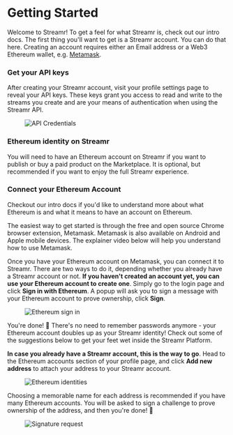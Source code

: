

# Getting Started
Welcome to Streamr! To get a feel for what Streamr is, check out our <Link to={docsLinks.introduction}>intro docs</Link>.
The first thing you'll want to get is a Streamr account. You can do that <Link to={routes.auth.login()}>here</Link>. Creating an account requires either an Email address or a Web3 Ethereum wallet, e.g. <a href="https://metamask.io" target="blank">Metamask</a>.

### Get your API keys
After creating your Streamr account, visit your profile settings page to reveal your API keys. These keys grant you access to read and write to the streams you create and are your means of authentication when using the Streamr API.

<figure>
    <picture>
      <img
        src={ApiCredentials}
        srcSet={`${ApiCredentials2x} 2x`}
        alt="API Credentials"
      />
    </picture>
</figure>

### Ethereum identity on Streamr
You will need to have an Ethereum account on Streamr if you want to publish or buy a paid product on the Marketplace. It is optional, but recommended if you want to enjoy the full Streamr experience.

### Connect your Ethereum Account
Checkout our intro docs if you'd like to understand more about what Ethereum is and what it means to have an account on Ethereum.

The easiest way to get started is through the free and open source Chrome browser extension, Metamask. Metamask is also available on Android and Apple mobile devices. The explainer video below will help you understand how to use Metamask.

<div className={docsStyles.playerWrapper}>
    <ReactPlayer
        controls
        className={docsStyles.reactPlayer}
        url="https://www.youtube.com/watch?v=ZIGUC9JAAw8"
        width="100%"
        height="100%"
    />
</div>

Once you have your Ethereum account on Metamask, you can connect it to Streamr. There are two ways to do it, depending whether you already have a Streamr account or not. **If you haven't created an account yet, you can use your Ethereum account to create one**. Simply go to the <Link to={routes.auth.login()}>login page</Link> and click **Sign in with Ethereum**. A popup will ask you to sign a message with your Ethereum account to prove ownership, click **Sign**.

<figure>
    <picture>
      <img
        src={SignInWithEth}
        srcSet={`${SignInWithEth2x} 2x`}
        alt="Ethereum sign in"
      />
    </picture>
</figure>

You're done! 🎉 There's no need to remember passwords anymore - your Ethereum account doubles up as your Streamr identity! Check out some of the suggestions below to get your feet wet inside the Streamr Platform.

**In case you already have a Streamr account, this is the way to go**. Head to the Ethereum accounts section of your profile page, and click **Add new address** to attach your address to your Streamr account.

<figure>
    <picture>
      <img
        src={EthIdentities}
        srcSet={`${EthIdentities2x} 2x`}
        alt="Ethereum identities"
      />
    </picture>
</figure>

Choosing a memorable name for each address is recommended if you have many Ethereum accounts. You will be asked to sign a challenge to prove ownership of the address, and then you're done! 🎉      

<figure>
    <picture>
      <img
        src={SignatureRequest}
        srcSet={`${SignatureRequest2x} 2x`}
        alt="Signature request"
      />
    </picture>
</figure>
